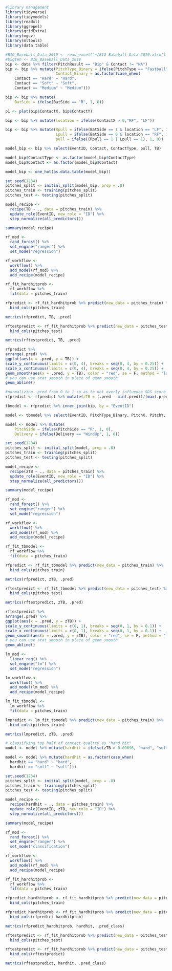 ```{r}
#library management
library(tidyverse)
library(tidymodels)
library(readxl)
library(ggrepel)
library(gridExtra)
library(mgcv)
library(mltools)
library(data.table)
```

```{r}
#B1G_Baseball_Data_2019 <- read_excel("~/B1G Baseball Data 2019.xlsx")
#bigten <- B1G_Baseball_Data_2019
bip <- data %>% filter(PitchResult == "Bip" & Contact != "NA")
bip <- bip %>% mutate(PitchType_Binary = ifelse(PitchType == "Fastball", 1, 0),
                      Contact_Binary = as.factor(case_when(
    Contact == "Hard" ~ "Hard",
    Contact == "Soft" ~ "Soft",
    Contact == "Medium" ~ "Medium")))

bip <- bip %>% mutate(
    BatSide = ifelse(BatSide == "R", 1, 0))
```

```{r}
p1 <- plot(bip$ContactX, bip$ContactY)
```

```{r}
bip <- bip %>% mutate(location = ifelse(ContactX > 0,"RF", "LF"))

bip <- bip %>% mutate(Rpull = ifelse(BatSide == 1 & location == "LF", 1, 0),
                      Lpull = ifelse(BatSide == 0 & location == "RF", 1, 0),
                      pull = ifelse((Rpull == 1 | Lpull == 1), 1, 0))
```


```{r}
model_bip <- bip %>% select(EventID, Contact, ContactType, pull, TB) 

model_bip$ContactType <- as.factor(model_bip$ContactType)
model_bip$Contact <- as.factor(model_bip$Contact)

model_bip <- one_hot(as.data.table(model_bip))
```

```{r}
set.seed(1234)
pitches_split <- initial_split(model_bip, prop = .8)
pitches_train <- training(pitches_split)
pitches_test <- testing(pitches_split)

model_recipe <- 
  recipe(TB ~ ., data = pitches_train) %>% 
  update_role(EventID, new_role = "ID") %>%
  step_normalize(all_predictors())

summary(model_recipe)
```

```{r}
rf_mod <- 
  rand_forest() %>% 
  set_engine("ranger") %>%
  set_mode("regression")
```

```{r}
rf_workflow <- 
  workflow() %>% 
  add_model(rf_mod) %>% 
  add_recipe(model_recipe)
```

```{r}
rf_fit_hardhitprob <- 
  rf_workflow %>% 
  fit(data = pitches_train)
```

```{r}
rfpredict <- rf_fit_hardhitprob %>% predict(new_data = pitches_train) %>%
  bind_cols(pitches_train) 
```

```{r}
metrics(rfpredict, TB, .pred)
```

```{r}
rftestpredict <- rf_fit_hardhitprob %>% predict(new_data = pitches_test) %>%
  bind_cols(pitches_test)

metrics(rftestpredict, TB, .pred)
```

```{r}
rfpredict %>%
arrange(.pred) %>%
ggplot(aes(x = .pred, y = TB)) +
scale_y_continuous(limits = c(0, 4), breaks = seq(0, 4, by = 0.25)) +
scale_x_continuous(limits = c(0, 4), breaks = seq(0, 4, by = 0.25)) +
geom_smooth(aes(x = .pred, y = TB), color = "red", se = F, method = "loess") + 
# you can use stat_smooth in place of geom_smooth
geom_abline()
```

```{r}
#normalizing .pred from 0 to 1 so as to not overly influence SDS score
rfpredict <- rfpredict %>% mutate(zTB = (.pred - min(.pred))/(max(.pred) - min(.pred)))
```



```{r}
tbmodel <- rfpredict %>% inner_join(bip, by = "EventID")
```


```{r}
model <- tbmodel %>% select(EventID, PitchType_Binary, PitchX, PitchY, BatSide, PitchSide, Delivery, zTB) %>% mutate_at(3:4, as.numeric) %>% na.omit()

model <- model %>% mutate(
    PitchSide = ifelse(PitchSide == "R", 1, 0),
    Delivery = ifelse(Delivery == "WindUp", 1, 0))
```

```{r}
set.seed(1234)
pitches_split <- initial_split(model, prop = .8)
pitches_train <- training(pitches_split)
pitches_test <- testing(pitches_split)

model_recipe <- 
  recipe(zTB ~ ., data = pitches_train) %>% 
  update_role(EventID, new_role = "ID") %>%
  step_normalize(all_predictors())

summary(model_recipe)
```

```{r}
rf_mod <- 
  rand_forest() %>% 
  set_engine("ranger") %>%
  set_mode("regression")
```

```{r}
rf_workflow <- 
  workflow() %>% 
  add_model(rf_mod) %>% 
  add_recipe(model_recipe)
```

```{r}
rf_fit_tbmodel <- 
  rf_workflow %>% 
  fit(data = pitches_train)
```

```{r}
rfpredict <- rf_fit_tbmodel %>% predict(new_data = pitches_train) %>%
  bind_cols(pitches_train) 
```

```{r}
metrics(rfpredict, zTB, .pred)
```

```{r}
rftestpredict <- rf_fit_tbmodel %>% predict(new_data = pitches_test) %>%
  bind_cols(pitches_test)

metrics(rftestpredict, zTB, .pred)
```

```{r}
rftestpredict %>%
arrange(.pred) %>%
ggplot(aes(x = .pred, y = zTB)) +
scale_y_continuous(limits = c(0, 1), breaks = seq(0, 1, by = 0.1)) +
scale_x_continuous(limits = c(0, 1), breaks = seq(0, 1, by = 0.1)) +
geom_smooth(aes(x = .pred, y = zTB), color = "red", se = F, method = "loess") + 
# you can use stat_smooth in place of geom_smooth
geom_abline()
```




```{r}
lm_mod <- 
  linear_reg() %>%
  set_engine("lm") %>%
  set_mode("regression")
```

```{r}
lm_workflow <- 
  workflow() %>% 
  add_model(lm_mod) %>% 
  add_recipe(model_recipe)
```

```{r}
lm_fit_tbmodel <- 
  lm_workflow %>% 
  fit(data = pitches_train)
```

```{r}
lmpredict <- lm_fit_tbmodel %>% predict(new_data = pitches_train) %>%
  bind_cols(pitches_train) 
```

```{r}
metrics(lmpredict, zTB, .pred)
```


```{r}
# classifying top half of contact quality as "hard hit"
model <- model %>% mutate(hardhit = ifelse(zTB > 0.09696, "hard", "soft"))

model <- model %>% mutate(hardhit = as.factor(case_when(
  hardhit == "hard" ~ "hard",
  hardhit == "soft" ~ "soft")))
```

```{r}
set.seed(1234)
pitches_split <- initial_split(model, prop = .8)
pitches_train <- training(pitches_split)
pitches_test <- testing(pitches_split)

model_recipe <- 
  recipe(hardhit ~ ., data = pitches_train) %>% 
  update_role(EventID, zTB, new_role = "ID") %>%
  step_normalize(all_predictors())

summary(model_recipe)
```

```{r}
rf_mod <- 
  rand_forest() %>% 
  set_engine("ranger") %>%
  set_mode("classification")
```

```{r}
rf_workflow <- 
  workflow() %>% 
  add_model(rf_mod) %>% 
  add_recipe(model_recipe)
```

```{r}
rf_fit_hardhitprob <- 
  rf_workflow %>% 
  fit(data = pitches_train)
```

```{r}
rfpredict_hardhitprob <- rf_fit_hardhitprob %>% predict(new_data = pitches_train) %>%
  bind_cols(pitches_train) 

rfpredict_hardhitprob <- rf_fit_hardhitprob %>% predict(new_data = pitches_train, type="prob") %>%
  bind_cols(rfpredict_hardhitprob)
```

```{r}
metrics(rfpredict_hardhitprob, hardhit, .pred_class)
```

```{r}
rftestpredict <- rf_fit_hardhitprob %>% predict(new_data = pitches_test) %>%
  bind_cols(pitches_test)

rftestpredict <- rf_fit_hardhitprob %>% predict(new_data = pitches_test, type="prob") %>%
  bind_cols(rftestpredict)

metrics(rftestpredict, hardhit, .pred_class)
```